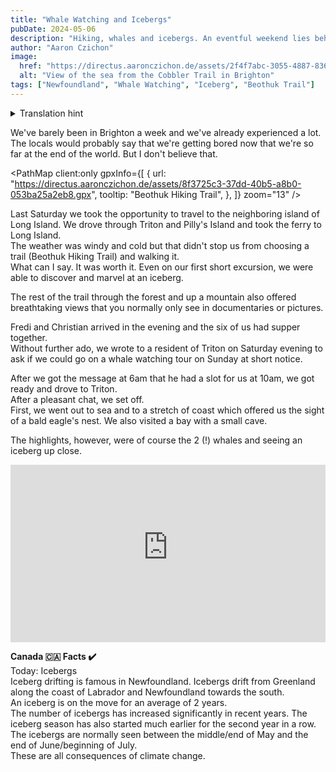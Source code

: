 ```yaml
---
title: "Whale Watching and Icebergs"
pubDate: 2024-05-06
description: "Hiking, whales and icebergs. An eventful weekend lies behind us!"
author: "Aaron Czichon"
image:
  href: "https://directus.aaronczichon.de/assets/2f4f7abc-3055-4887-836e-234a37796d23.jpg?quality=70&width=1600"
  alt: "View of the sea from the Cobbler Trail in Brighton"
tags: ["Newfoundland", "Whale Watching", "Iceberg", "Beothuk Trail"]
---
```



<details>
  <summary>Translation hint</summary>
  We implemented the English version of this blog for you in June. We will publish
  all new blog entries also in English. Every entry before Jun 24th 2024 is automatically
  translated through DeepL. So please apologize if the translation is not perfect.
  If you want to read the original German entry, please switch to the German version
  of our blog.
</details>

We've barely been in Brighton a week and we've already experienced a lot. The locals would probably say that we're getting bored now that we're so far at the end of the world. But I don't believe that.

<PathMap
  client:only
  gpxInfo={[
    {
      url: "https://directus.aaronczichon.de/assets/8f3725c3-37dd-40b5-a8b0-053ba25a2eb8.gpx",
      tooltip: "Beothuk Hiking Trail",
    },
  ]}
  zoom="13"
/>

Last Saturday we took the opportunity to travel to the neighboring island of Long Island. We drove through Triton and Pilly's Island and took the ferry to Long Island.  
The weather was windy and cold but that didn't stop us from choosing a trail (Beothuk Hiking Trail) and walking it.  
What can I say. It was worth it. Even on our first short excursion, we were able to discover and marvel at an iceberg.

<DirectusImage assetId="133c6717-eb56-4ef8-9acd-40624b438eb2.jpg" />

The rest of the trail through the forest and up a mountain also offered breathtaking views that you normally only see in documentaries or pictures.

<DirectusImage assetId="72c60ef2-dc1e-4262-bfdb-54b13ae256c5.jpg" />

Fredi and Christian arrived in the evening and the six of us had supper together.  
Without further ado, we wrote to a resident of Triton on Saturday evening to ask if we could go on a whale watching tour on Sunday at short notice.

<DirectusImage assetId="af62ce8a-abcc-4052-acc5-887f9b741207.jpg" />

After we got the message at 6am that he had a slot for us at 10am, we got ready and drove to Triton.  
After a pleasant chat, we set off.  
First, we went out to sea and to a stretch of coast which offered us the sight of a bald eagle's nest. We also visited a bay with a small cave.

<DirectusImage assetId="a710a975-532b-461f-a8c4-263672b729d4.jpg" />

The highlights, however, were of course the 2 (!) whales and seeing an iceberg up close.

<div style="position: relative; padding-top: 56.25%;">
  <iframe
    src="https://customer-rnx58v5rm01lsk0m.cloudflarestream.com/ce212b771bc3a074f66511e23cd0f6d0/iframe?poster=https%3A%2F%2Fcustomer-rnx58v5rm01lsk0m.cloudflarestream.com%2Fce212b771bc3a074f66511e23cd0f6d0%2Fthumbnails%2Fthumbnail.jpg%3Ftime%3D%26height%3D600"
    loading="lazy"
    style="border: none; position: absolute; top: 0; left: 0; height: 100%; width: 100%;"
    allow="accelerometer; gyroscope; autoplay; encrypted-media; picture-in-picture;"
    allowfullscreen="true"
  ></iframe>
</div>

**Canada 🇨🇦 Facts ✔️**  
Today: Icebergs  
Iceberg drifting is famous in Newfoundland. Icebergs drift from Greenland along the coast of Labrador and Newfoundland towards the south.  
An iceberg is on the move for an average of 2 years.  
The number of icebergs has increased significantly in recent years. The iceberg season has also started much earlier for the second year in a row. The icebergs are normally seen between the middle/end of May and the end of June/beginning of July.  
These are all consequences of climate change.
